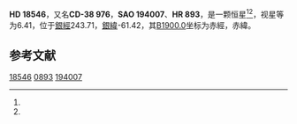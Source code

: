 {{Starbox begin
| name = HD 18546
}}
{{Starbox observe
| epoch = [[J2000.0|J2000.0]]
| constell = {{星座名待查}}<ref name=SIMBAD>{{cite web
 | url=http://simbad.u-strasbg.fr/simbad/sim-id?Ident=HR+893
 | title =Pulsating variable Star
 | publisher=Centre de Données astronomiques de Strasbourg
 | work=SIMBAD
 | accessdate=2012-07-13}}</ref><ref name=DATA>{{cite web
 | url=http://vizier.u-strasbg.fr/viz-bin/VizieR-5?-out.add=.&-source=5050&-corr=PK=HR&-out.max=9999&HR=893
 | title=VizieR Detailed Page
 | accessdate=2012-07-13
 | archive-date=2016-03-05
 | archive-url=https://web.archive.org/web/20160305031915/http://vizier.u-strasbg.fr/viz-bin/VizieR-5?-out.add=.&-source=5050&-corr=PK=HR&-out.max=9999&HR=893
 | dead-url=no
 }}</ref>
| 星官 = 
| ra = {{RA|2|57|32.7}}<ref name=SIMBAD /><ref name=DATA />
| dec = {{DEC|-38|11|28}}<ref name=SIMBAD /><ref name=DATA />
| appmag_v = 6.41<ref name=SIMBAD /><ref name=DATA />
}}
{{Starbox character
| class = A0Vn<ref name=SIMBAD /><ref name=DATA />
| b-v = -0.03<ref name=SIMBAD /><ref name=DATA />
| u-b = <ref name=SIMBAD /><ref name=DATA />
| r-i = <ref name=SIMBAD /><ref name=DATA />
| variable = 
}}
{{Starbox astrometry
| radial_v = 
| prop_mo_ra = 20
| parallax = 
| p_error = 
}}
{{Starbox catalog
| names =CD-38 976，[[SAO星表|SAO]] 194007，[[HD星表|HD]] 18546，[[HR星表|HR]] 893}}
{{Starbox reference |Simbad=HR+893}}
{{Starbox end}}

'''HD 18546'''，又名'''CD-38 976'''，'''SAO 194007'''、'''HR 893'''，是一颗恒星<ref name=SIMBAD /><ref name=DATA />，视星等为6.41，位于[[銀道座標系|銀經]]243.71，[[銀道座標系|銀緯]]-61.42，其[[B1900.0|B1900.0]]坐标为赤經{{RA|2|53|38.6}}，赤緯{{DEC|-38|-61.42|33}}。

== 参考文献 ==
{{reflist}}

{{star-stub}}

[[Category:HD和HDE天體|18546]]
[[Category:HR天體|0893]]
[[Category:SAO天體|194007]]